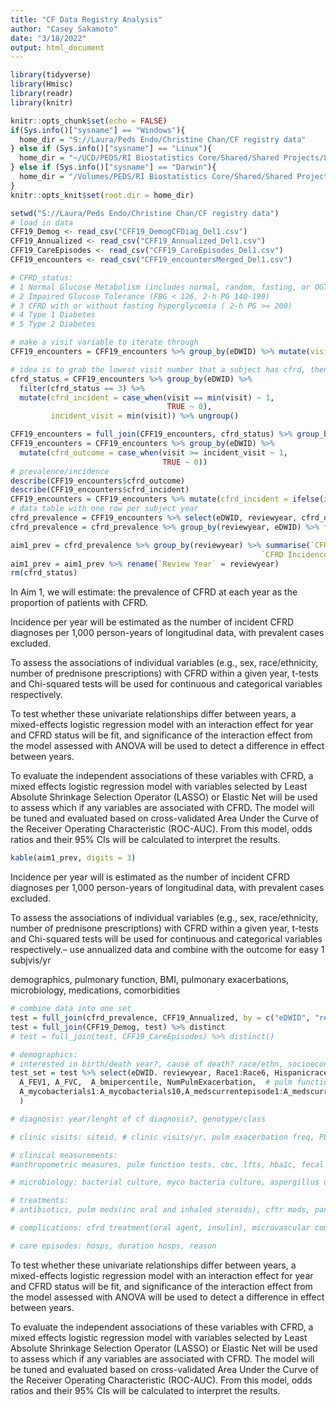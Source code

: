 ---
title: "CF Data Registry Analysis"
author: "Casey Sakamoto"
date: "3/18/2022"
output: html_document
---

```{r setup, include=FALSE}
library(tidyverse)
library(Hmisc)
library(readr)
library(knitr)

knitr::opts_chunk$set(echo = FALSE)
if(Sys.info()["sysname"] == "Windows"){
  home_dir = "S://Laura/Peds Endo/Christine Chan/CF registry data"
} else if (Sys.info()["sysname"] == "Linux"){
  home_dir = "~/UCD/PEDS/RI Biostatistics Core/Shared/Shared Projects/Laura/Peds Endo/Christine Chan/CF registry data"
} else if (Sys.info()["sysname"] == "Darwin"){
  home_dir = "/Volumes/PEDS/RI Biostatistics Core/Shared/Shared Projects/Laura/Peds Endo/Christine Chan/CF registry data"
}
knitr::opts_knit$set(root.dir = home_dir)
```

```{r data load in, include=FALSE}
setwd("S://Laura/Peds Endo/Christine Chan/CF registry data")
# load in data 
CFF19_Demog <- read_csv("CFF19_DemogCFDiag_Del1.csv")
CFF19_Annualized <- read_csv("CFF19_Annualized_Del1.csv")
CFF19_CareEpisodes <- read_csv("CFF19_CareEpisodes_Del1.csv")
CFF19_encounters <- read_csv("CFF19_encountersMerged_Del1.csv")

```

```{r aim 1 code, include=FALSE}
# CFRD_status:
# 1	Normal Glucose Metabolism (includes normal, random, fasting, or OGTT)
# 2	Impaired Glucose Tolerance (FBG < 126, 2-h PG 140-199)
# 3	CFRD with or without fasting hyperglycemia ( 2-h PG >= 200)
# 4	Type 1 Diabetes
# 5	Type 2 Diabetes

# make a visit variable to iterate through
CFF19_encounters = CFF19_encounters %>% group_by(eDWID) %>% mutate(visit = row_number()) %>% ungroup()

# idea is to grab the lowest visit number that a subject has cfrd, then they have cfrd for the remainder of the visits
cfrd_status = CFF19_encounters %>% group_by(eDWID) %>% 
  filter(cfrd_status == 3) %>%
  mutate(cfrd_incident = case_when(visit == min(visit) ~ 1,
                                   TRUE ~ 0),
         incident_visit = min(visit)) %>% ungroup()

CFF19_encounters = full_join(CFF19_encounters, cfrd_status) %>% group_by(eDWID) %>% fill(incident_visit, .direction = "downup")
CFF19_encounters = CFF19_encounters %>% group_by(eDWID) %>% 
  mutate(cfrd_outcome = case_when(visit >= incident_visit ~ 1,
                                  TRUE ~ 0))
# prevalence/incidence
describe(CFF19_encounters$cfrd_outcome)
describe(CFF19_encounters$cfrd_incident)
CFF19_encounters = CFF19_encounters %>% mutate(cfrd_incident = ifelse(is.na(cfrd_incident), 0, cfrd_incident))
# data table with one row per subject year
cfrd_prevalence = CFF19_encounters %>% select(eDWID, reviewyear, cfrd_outcome, cfrd_incident) %>% distinct()
cfrd_prevalence = cfrd_prevalence %>% group_by(reviewyear, eDWID) %>% filter(cfrd_incident == max(cfrd_incident))

aim1_prev = cfrd_prevalence %>% group_by(reviewyear) %>% summarise(`CFRD Prevalence` = mean(cfrd_outcome),
                                                        `CFRD Incidence` = mean(cfrd_incident)*1000)
aim1_prev = aim1_prev %>% rename(`Review Year` = reviewyear)
rm(cfrd_status)
```

In Aim 1, we will estimate:
the prevalence of CFRD at each year as the proportion of patients with CFRD.

Incidence per year will be estimated as the number of incident CFRD diagnoses per 1,000 person-years of longitudinal data, with prevalent cases excluded.

To assess the associations of individual variables (e.g., sex, race/ethnicity, number of prednisone prescriptions) with CFRD within a given year, t-tests and Chi-squared tests will be used for continuous and categorical variables respectively.

To test whether these univariate relationships differ between years, a mixed-effects logistic regression model with an interaction effect for year and CFRD status will be fit, and significance of the interaction effect from the model assessed with ANOVA will be used to detect a difference in effect between years. 

To evaluate the independent associations of these variables with CFRD, a mixed effects logistic regression model with variables selected by Least Absolute Shrinkage Selection Operator (LASSO) or Elastic Net will be used to assess which if any variables are associated with CFRD. The model will be tuned and evaluated based on cross-validated Area Under the Curve of the Receiver Operating Characteristic (ROC-AUC). From this model, odds ratios and their 95% CIs will be calculated to interpret the results. 


```{r Aim 1 Prev}
kable(aim1_prev, digits = 3)
```
Incidence per year will is estimated as the number of incident CFRD diagnoses per 1,000 person-years of longitudinal data, with prevalent cases excluded.

To assess the associations of individual variables (e.g., sex, race/ethnicity, number of prednisone prescriptions) with CFRD within a given year, t-tests and Chi-squared tests will be used for continuous and categorical variables respectively.-- use annualized data and combine with the outcome for easy 1 subjvis/yr

demographics, pulmonary function, BMI, pulmonary exacerbations, microbiology, medications, comorbidities
```{r ttests data manip, include=FALSE}
# combine data into one set
test = full_join(cfrd_prevalence, CFF19_Annualized, by = c("eDWID", "reviewyear" = "ReviewYear")) %>% distinct()
test = full_join(CFF19_Demog, test) %>% distinct
# test = full_join(test, CFF19_CareEpisodes) %>% distinct()

# demographics:
# interested in birth/death year?, cause of death? race/ethn, socioeconimic, smoking, parental heights, preg status
test_set = test %>% select(eDWID. reviewyear, Race1:Race6, Hispanicrace, Primarycauseofdeath, patient_education:pregnancy_outcome, smoking:smoking_household,family_income, A_bmivalue, MotherHeight, FatherHeight, Diagnosis_year, MutClass, # diagnosis
  A_FEV1, A_FVC,  A_bmipercentile, NumPulmExacerbation,  # pulm function
  A_mycobacterials1:A_mycobacterials10,A_medscurrentepisode1:A_medscurrentepisode7, # meds?
  )
```


```{r list of variables}
# diagnosis: year/lenght of cf diagnosis?, genotype/class

# clinic visits: siteid, # clinic visits/yr, pulm exacerbation freq, PE severity?

# clinical measurements:
#anthropometric measures, pulm function tests, cbc, lfts, hba1c, fecal elastase, random glucose, fasting glucose, ogtt glucose, dxa scan

# microbiology: bacterial culture, myco bacteria culture, aspergillus or other fungal

# treatments: 
# antibiotics, pulm meds(inc oral and inhaled steroids), cftr mods, pancreatic enzymes(inc lipase units/day), supp feedings, oxygen, airway cleaning status, organ transplant status

# complications: cfrd treatment(oral agent, insulin), microvascular complc, liver disease, arthritis, bone frac, osteoporosis, osteopenia, allergic bronchopulmonary aspergilliosis, asthma, distal intestinal obs syndrome, pancreatitis, reflux, dpression, sinus disease, hypertension, kidneystones, renal failure

# care episodes: hosps, duration hosps, reason


```

To test whether these univariate relationships differ between years, a mixed-effects logistic regression model with an interaction effect for year and CFRD status will be fit, and significance of the interaction effect from the model assessed with ANOVA will be used to detect a difference in effect between years. 

To evaluate the independent associations of these variables with CFRD, a mixed effects logistic regression model with variables selected by Least Absolute Shrinkage Selection Operator (LASSO) or Elastic Net will be used to assess which if any variables are associated with CFRD. The model will be tuned and evaluated based on cross-validated Area Under the Curve of the Receiver Operating Characteristic (ROC-AUC). From this model, odds ratios and their 95% CIs will be calculated to interpret the results. 